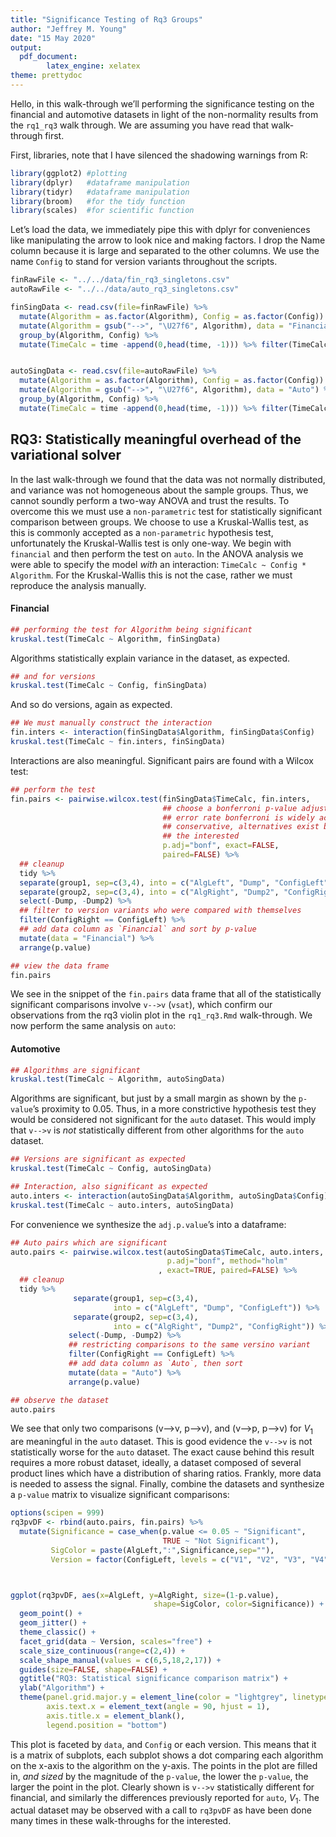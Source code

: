 ```yaml
---
title: "Significance Testing of Rq3 Groups"
author: "Jeffrey M. Young"
date: "15 May 2020"
output:
  pdf_document:
        latex_engine: xelatex
theme: prettydoc
---
```


Hello, in this walk-through we'll performing the significance testing on the
financial and automotive datasets in light of the non-normality results from the
`rq1_rq3` walk through. We are assuming you have read that walk-through first.

First, libraries, note that I have silenced the shadowing warnings from R:
```r
library(ggplot2) #plotting
library(dplyr)   #dataframe manipulation
library(tidyr)   #dataframe manipulation
library(broom)   #for the tidy function
library(scales)  #for scientific function
```

Let's load the data, we immediately pipe this with dplyr for conveniences like
manipulating the arrow to look nice and making factors. I drop the Name column
because it is large and separated to the other columns. We use the name `Config`
to stand for version variants throughout the scripts.

```r
finRawFile <- "../../data/fin_rq3_singletons.csv"
autoRawFile <- "../../data/auto_rq3_singletons.csv"

finSingData <- read.csv(file=finRawFile) %>%
  mutate(Algorithm = as.factor(Algorithm), Config = as.factor(Config)) %>%
  mutate(Algorithm = gsub("-->", "\U27f6", Algorithm), data = "Financial") %>%
  group_by(Algorithm, Config) %>%
  mutate(TimeCalc = time -append(0,head(time, -1))) %>% filter(TimeCalc > 0)


autoSingData <- read.csv(file=autoRawFile) %>%
  mutate(Algorithm = as.factor(Algorithm), Config = as.factor(Config)) %>%
  mutate(Algorithm = gsub("-->", "\U27f6", Algorithm), data = "Auto") %>%
  group_by(Algorithm, Config) %>%
  mutate(TimeCalc = time -append(0,head(time, -1))) %>% filter(TimeCalc > 0)
```

## RQ3: Statistically meaningful overhead of the variational solver
In the last walk-through we found that the data was not normally distributed, and
variance was not homogeneous about the sample groups. Thus, we cannot soundly
perform a two-way ANOVA and trust the results. To overcome this we must use a
`non-parametric` test for statistically significant comparison between groups.
We choose to use a Kruskal-Wallis test, as this is commonly accepted as a
`non-parametric` hypothesis test, unfortunately the Kruskal-Wallis test is only
one-way. We begin with `financial` and then perform the test on `auto`. In the
ANOVA analysis we were able to specify the model _with_ an interaction:
`TimeCalc ~ Config * Algorithm`. For the Kruskal-Wallis this is not the case,
rather we must reproduce the analysis manually.

#### Financial
```r
## performing the test for Algorithm being significant
kruskal.test(TimeCalc ~ Algorithm, finSingData)
```

Algorithms statistically explain variance in the dataset, as expected.


```r
## and for versions
kruskal.test(TimeCalc ~ Config, finSingData)
```

And so do versions, again as expected.


```r
## We must manually construct the interaction
fin.inters <- interaction(finSingData$Algorithm, finSingData$Config)
kruskal.test(TimeCalc ~ fin.inters, finSingData)
```

Interactions are also meaningful. Significant pairs are found with a Wilcox
test:

```r
## perform the test
fin.pairs <- pairwise.wilcox.test(finSingData$TimeCalc, fin.inters,
                                  ## choose a bonferroni p-value adjustment for familywise
                                  ## error rate bonferroni is widely accepted, and very
                                  ## conservative, alternatives exist but are left to
                                  ## the interested
                                  p.adj="bonf", exact=FALSE,
                                  paired=FALSE) %>%
  ## cleanup
  tidy %>%
  separate(group1, sep=c(3,4), into = c("AlgLeft", "Dump", "ConfigLeft")) %>%
  separate(group2, sep=c(3,4), into = c("AlgRight", "Dump2", "ConfigRight")) %>%
  select(-Dump, -Dump2) %>%
  ## filter to version variants who were compared with themselves
  filter(ConfigRight == ConfigLeft) %>%
  ## add data column as `Financial` and sort by p-value
  mutate(data = "Financial") %>%
  arrange(p.value)

## view the data frame
fin.pairs
```

We see in the snippet of the `fin.pairs` data frame that all of the
statistically significant comparisons involve `v-->v` (`vsat`), which confirm
our observations from the rq3 violin plot in the `rq1_rq3.Rmd` walk-through. We
now perform the same analysis on `auto`:

#### Automotive

```r
## Algorithms are significant
kruskal.test(TimeCalc ~ Algorithm, autoSingData)
```

Algorithms are significant, but just by a small margin as shown by the
`p-value`'s proximity to 0.05. Thus, in a more constrictive hypothesis test they
would be considered not significant for the `auto` dataset. This would imply
that `v-->v` is _not_ statistically different from other algorithms for the
`auto` dataset.

```r
## Versions are significant as expected
kruskal.test(TimeCalc ~ Config, autoSingData)
```

```r
## Interaction, also significant as expected
auto.inters <- interaction(autoSingData$Algorithm, autoSingData$Config)
kruskal.test(TimeCalc ~ auto.inters, autoSingData)
```

For convenience we synthesize the `adj.p.value`'s into a dataframe:

```r
## Auto pairs which are significant
auto.pairs <- pairwise.wilcox.test(autoSingData$TimeCalc, auto.inters,
                                   p.adj="bonf", method="holm"
                                 , exact=TRUE, paired=FALSE) %>%
  ## cleanup
  tidy %>%
              separate(group1, sep=c(3,4),
                       into = c("AlgLeft", "Dump", "ConfigLeft")) %>%
              separate(group2, sep=c(3,4),
                       into = c("AlgRight", "Dump2", "ConfigRight")) %>%
             select(-Dump, -Dump2) %>%
             ## restricting comparisons to the same versino variant
             filter(ConfigRight == ConfigLeft) %>%
             ## add data column as `Auto`, then sort
             mutate(data = "Auto") %>%
             arrange(p.value)

## observe the dataset
auto.pairs
```

We see that only two comparisons (v-->v, p-->v), and (v-->p, p-->v) for $V_{1}$
are meaningful in the `auto` dataset. This is good evidence the `v-->v` is not
statistically worse for the `auto` dataset. The exact cause behind this result
requires a more robust dataset, ideally, a dataset composed of several product
lines which have a distribution of sharing ratios. Frankly, more data is needed
to assess the signal. Finally, combine the datasets and synthesize a `p-value`
matrix to visualize significant comparisons:

```r
options(scipen = 999)
rq3pvDF <- rbind(auto.pairs, fin.pairs) %>%
  mutate(Significance = case_when(p.value <= 0.05 ~ "Significant",
                                  TRUE ~ "Not Significant"),
         SigColor = paste(AlgLeft,":",Significance,sep=""),
         Version = factor(ConfigLeft, levels = c("V1", "V2", "V3", "V4", "V5", "V6", "V7", "V8", "V9", "V10")))



ggplot(rq3pvDF, aes(x=AlgLeft, y=AlgRight, size=(1-p.value),
                                shape=SigColor, color=Significance)) +
  geom_point() +
  geom_jitter() +
  theme_classic() +
  facet_grid(data ~ Version, scales="free") +
  scale_size_continuous(range=c(2,4)) +
  scale_shape_manual(values = c(6,5,18,2,17)) +
  guides(size=FALSE, shape=FALSE) +
  ggtitle("RQ3: Statistical significance comparison matrix") +
  ylab("Algorithm") +
  theme(panel.grid.major.y = element_line(color = "lightgrey", linetype="dashed"),
        axis.text.x = element_text(angle = 90, hjust = 1),
        axis.title.x = element_blank(),
        legend.position = "bottom")
```

This plot is faceted by `data`, and `Config` or each version. This means that it
is a matrix of subplots, each subplot shows a dot comparing each algorithm on
the x-axis to the algorithm on the y-axis. The points in the plot are filled in,
_and sized_ by the magnitude of the `p-value`, the lower the `p-value`, the
larger the point in the plot. Clearly shown is `v-->v` statistically different
for financial, and similarly the differences previously reported for `auto`,
$V_{1}$. The actual dataset may be observed with a call to `rq3pvDF` as have
been done many times in these walk-throughs for the interested.
